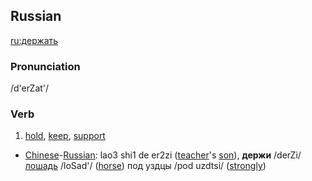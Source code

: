 ==Russian==
[[ru:держать]]
===Pronunciation===
/d'erZat'/
===Verb===
#[[hold]], [[keep]], [[support]]


*[[Chinese]]-[[Russian]]: lao3 shi1 de er2zi ([[teacher]]'s [[son]]), '''держи''' /derZi/ [[лошадь]] /loSad'/ ([[horse]]) под уздцы /pod uzdtsi/ ([[strongly]])